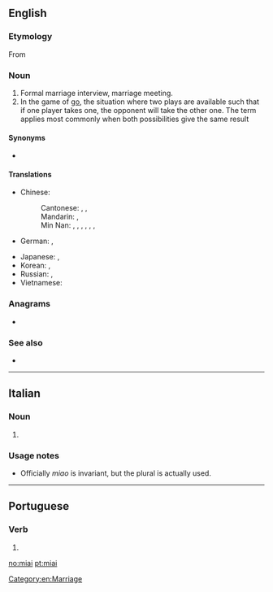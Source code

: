 ==English==
{{wikipedia}}

===Etymology===
From {{etyl|ja|en}} {{m|ja|見合い||tr=みあい, miai|sc=Jpan}}

===Noun===
{{en-noun|-}}

# Formal marriage interview, marriage meeting.
# In the game of [[go]], the situation where two plays are available such that if one player takes one, the opponent will take the other one. The term applies most commonly when both possibilities give the same result

====Synonyms====
* {{sense|formal marriage interview}} {{l|en|omiai}}

====Translations====
{{trans-top-also|formal marriage interview|blind date}}
* Chinese:
*: Cantonese: {{t|yue|相親|sc=Hani}}, {{t|yue|相亲|tr=soeng1 can1|sc=Hani}}, {{t|yue|相睼|tr=soeng1 tai4|sc=Hani}}
*: Mandarin: {{t+|cmn|相親|sc=Hani}}, {{t+|cmn|相亲|tr=xiāngqīn|sc=Hani}}
*: Min Nan: {{t|nan|看親情|sc=Hani}}, {{t|nan|看亲情|tr=khòaⁿ-chhin-chiâⁿ|sc=Hani}}, {{t|nan|相親像|sc=Hani}}, {{t|nan|相亲像|tr=sio-chhin-chhiūⁿ|sc=Hani}}, {{t|nan|相看|tr=tùi-khòaⁿ|sc=Hani}}, {{t|nan|對相|sc=Hani}}, {{t|nan|对相|tr=tùi-siàng/tùi-siòng|sc=Hani}}
* German: {{t|de|Miai|n}}, {{t|de|Omiai|n}}
{{trans-mid}}
* Japanese: {{t|ja|見合い|tr=みあい, miai|sc=Jpan}}, {{t|ja|見合い|tr=おみあい, o-miai|alt=お見合い|sc=Jpan}}
* Korean: {{t|ko|맞선|sc=Kore}}, {{t|ko|소개팅|sc=Kore}}
* Russian: {{t|ru|о-миа́и|n}}, {{t+|ru|смотри́ны|f-p}} {{qualifier|dated, old Russian tradition, "bride show"}}
* Vietnamese: {{t|vi|dạm ngõ}}
{{trans-bottom}}

===Anagrams===
* {{l|en|AIIM}}

===See also===
* {{l|en|blind date}}

[[Category:en:Marriage]]

----

==Italian==

===Noun===
{{head|it|noun plural form|g=m}}

# {{plural of|miao|lang=it}}

===Usage notes===
* Officially ''miao'' is invariant, but the plural is actually used.

----

==Portuguese==

===Verb===
{{pt-verb-form}}

# {{pt-verb form of|miar|ar|imperative|affirmative|plural|second}}

[[no:miai]]
[[pt:miai]]